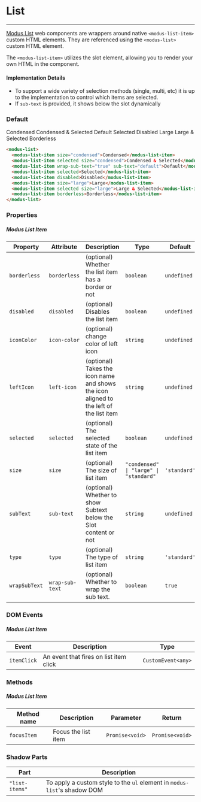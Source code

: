 # List

---

[Modus List](https://modus.trimble.com/components/lists/) web components are wrappers around native `<modus-list-item>` custom HTML elements. They are referenced using the `<modus-list>` custom HTML element.

The `<modus-list-item>` utilizes the slot element, allowing you to render your own HTML in the component.

#### Implementation Details

- To support a wide variety of selection methods (single, multi, etc) it is up to the implementation to control which items are selected.
- If `sub-text` is provided, it shows below the slot dynamically

### Default

<modus-list>
  <modus-list-item size="condensed">Condensed</modus-list-item>
  <modus-list-item selected size="condensed">
    Condensed & Selected
  </modus-list-item>
  <modus-list-item>Default</modus-list-item>
  <modus-list-item selected>Selected</modus-list-item>
  <modus-list-item disabled>Disabled</modus-list-item>
  <modus-list-item size="large">Large</modus-list-item>
  <modus-list-item selected size="large">
    Large & Selected
  </modus-list-item>
  <modus-list-item borderless>Borderless</modus-list-item>
</modus-list>

```html
<modus-list>
  <modus-list-item size="condensed">Condensed</modus-list-item>
  <modus-list-item selected size="condensed">Condensed & Selected</modus-list-item>
  <modus-list-item wrap-sub-text="true" sub-text="default">Default</modus-list-item>
  <modus-list-item selected>Selected</modus-list-item>
  <modus-list-item disabled>Disabled</modus-list-item>
  <modus-list-item size="large">Large</modus-list-item>
  <modus-list-item selected size="large">Large & Selected</modus-list-item>
  <modus-list-item borderless>Borderless</modus-list-item>
</modus-list>
```

### Properties

##### Modus List Item

| Property      | Attribute       | Description                                                                            | Type                                   | Default      |
| ------------- | --------------- | -------------------------------------------------------------------------------------- | -------------------------------------- | ------------ |
| `borderless`  | `borderless`    | (optional) Whether the list item has a border or not                                   | `boolean`                              | `undefined`  |
| `disabled`    | `disabled`      | (optional) Disables the list item                                                      | `boolean`                              | `undefined`  |
| `iconColor`   | `icon-color`    | (optional) change color of left icon                                                   | `string`                               | `undefined`  |
| `leftIcon`    | `left-icon`     | (optional) Takes the icon name and shows the icon aligned to the left of the list item | `string`                               | `undefined`  |
| `selected`    | `selected`      | (optional) The selected state of the list item                                         | `boolean`                              | `undefined`  |
| `size`        | `size`          | (optional) The size of list item                                                       | `"condensed" \| "large" \| "standard"` | `'standard'` |
| `subText`     | `sub-text`      | (optional) Whether to show Subtext below the Slot content or not                       | `string`                               | `undefined`  |
| `type`        | `type`          | (optional) The type of list item                                                       | `string`                               | `'standard'` |
| `wrapSubText` | `wrap-sub-text` | (optional) Whether to wrap the sub text.                                               | `boolean`                              | `true`       |

### DOM Events

##### Modus List Item

| Event       | Description                            | Type               |
| ----------- | -------------------------------------- | ------------------ |
| `itemClick` | An event that fires on list item click | `CustomEvent<any>` |

### Methods

##### Modus List Item

| Method name | Description         | Parameter       | Return          |
| ----------- | ------------------- | --------------- | --------------- |
| `focusItem` | Focus the list item | `Promise<void>` | `Promise<void>` |

### Shadow Parts

| Part           | Description                                                              |
| -------------- | ------------------------------------------------------------------------ |
| `"list-items"` | To apply a custom style to the `ul` element in `modus-list`'s shadow DOM |
